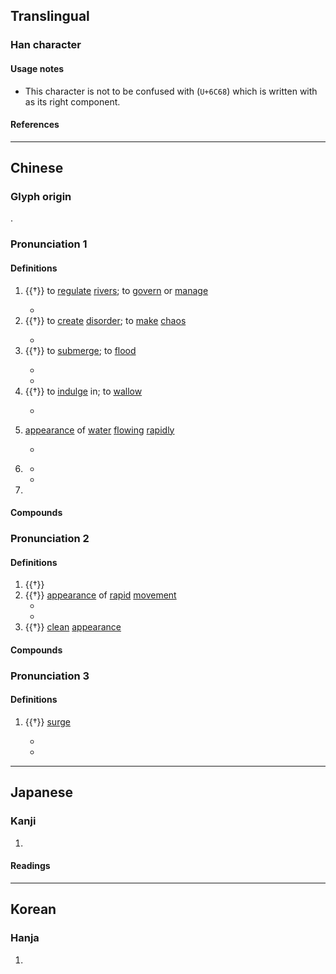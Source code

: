 {{also|汨}}
{{character info}}
==Translingual==

===Han character===
{{Han char|rn=85|rad=水|as=04|sn=7|four=36100|canj=EA,XXEA|ids=⿰氵曰}}

====Usage notes====
* This character is not to be confused with {{l|mul|汨}} (<code>U+6C68</code>) which is written with {{l|mul|日|gloss=sun}} as its right component.

====References====
{{Han ref|kx=0607.110|dkj=17153|dj=1000.120|hdz=31565.010|uh=6C69}}

----

==Chinese==
{{zh-forms|alt=𭥚}}

===Glyph origin===
{{Han etym}}
{{Han compound|水|alt1=氵|曰|t1=water|ls=psc|c1=s|c2=p}}.

===Pronunciation 1===
{{zh-pron
|m=gǔ
|c=gwat1
|mc=y
|oc=1,1
|ma=
|cat=v,n,pn
}}

====Definitions====
{{zh-hanzi}}

# {{†}} to [[regulate]] [[rivers]]; to [[govern]] or [[manage]]
#: {{zh-syn|治}}
#* {{zh-x|不 任 汩 鴻，師 何 以 尚 之。僉 曰 何 憂，何 不 課 而 行 之。|ref=Chuci}}
# {{†}} to [[create]] [[disorder]]; to [[make]] [[chaos]]
#: {{zh-syn|亂}}
#* {{zh-x|箕子 乃 言 曰：「我 聞 在 昔，鯀 堙 洪 水， 汩 陳 其 五行。」 |ref=Shangshu}}
# {{†}} to [[submerge]]; to [[flood#Verb|flood]]
#: {{zh-syn|淹沒}}
#* {{zh-x|羲和 羲和，汝 奚 汩 沒 於 荒淫 之 波。||CL|ref={{w2|zh|李白}} ({{w|Li Bai}}) {{w2|zh|pref=《|s:日出入行|日出入行|suf=》}}}}
#* {{zh-x|薄 日月，優 光景，感 震 電，神 變化，水 下 土，汩 陵 谷。雲 亦 靈怪 矣 哉！||CL|ref={{w2|zh|韓愈}} ({{w|Han Yu}}) {{w2|zh|pref=《|s:雜說四首|雜說四首|suf=》}}}}
# {{†}} to [[indulge]] in; to [[wallow]]
#: {{zh-syn|沉迷}}
#* {{zh-x|鍾愛 於 男女，素 期 效 死，夫 亦 不 蔽 也。大凡 以 斷 割 不為 麗 色 所 汩，豈 若 是 乎？|ref={{w2|zh|孟簡}} {{w2|zh|pref=《|s:詠歐陽行周事|詠歐陽行周事|suf=》}}}}
# {{lb|zh|literary}} [[appearance]] of [[water]] [[flowing]] [[rapid]]ly
#* {{zh-x|浩浩 沅 湘，分流 汩 兮。|ref=Chuci}}
# {{lb|zh|literary|onomatopoeia}} {{zh-used|汩汩|[[sound]] of water [[flowing]]}}
#* {{zh-x|汩汩 在 塵埃，羈懷 不 暫 開。||CL|ref={{w2|zh|丁鹤年}} {{w2|zh|pref=《|s:汩汩|汩汩|suf=》}}}}
#* {{zh-x|怳 兮 忽 兮，聊 兮 慄 兮，混 汩汩 兮，忽 兮 慌 兮， 俶 兮 儻 兮， 浩 瀇瀁 兮，慌 曠曠 兮。||CL|ref={{w2|zh|枚乘}} {{w2|zh|pref=《|s:七發|七發|suf=》}}}}
# {{surname|zh}} <!-- 《萬姓統譜·質韻》 -->

====Compounds====
{{zh-der|汩暗|汩汩|汩越|瀝瀝汩汩|汩亂|汩湮|汩陳|汩泥|汩沒|汩溺|汩喪|汩振|汩都都|汩碌碌|淟汩}}

===Pronunciation 2===
{{zh-pron
|m=yù
|c=wat6
|mc=n
|oc=2,2
|ma=
|cat=n
}}

====Definitions====
{{zh-hanzi}}

# {{†}} {{zh-alt-form|𡿯|[[flow]] of [[water]]}}
# {{†}} [[appearance]] of [[rapid]] [[movement]]
#* {{zh-x|引 盈 車 之 魚，於 百 仞 之 淵、 汩 流 之 中；綸 不 絕，鉤 不 伸，竿 不 撓。||CL|ref=Liezi}}
#* {{zh-x|扈 江 離 與 辟 芷 兮，紉 秋 蘭 以 為 佩。汩 余 若 將 不 及 兮，恐 年歲 之 不 吾 與。|ref=Chuci}}
# {{†}} [[clean]] [[appearance]]

====Compounds====
{{zh-der|汩徂|汩流|汩越|汩淈|汩淢|汩淴|汩湟|汩㴔|汩湧|汩潏|悲風汩起}} <!-- Refer 《漢語大詞典》 -->

===Pronunciation 3===
{{zh-pron
|m=hú
|mc=
|cat=n
}}

====Definitions====
{{zh-hanzi}}

# {{†}} [[surge#Noun|surge]]
#: {{zh-syn|湧波/涌波}}
#* {{zh-x|吾 始 乎 故，長 乎 性，成 乎 命。與 齊 俱 入，與 汩 偕 出，從 水 之 道 而 不為 私 焉。|ref=Zhuangzi}}
#* {{zh-x|龍 池 𤀰 瀑 濆 其 隈，漏 江 伏 流 潰 其 阿 。汩 若 湯 谷 之 揚 濤，沛 若 濛 汜 之 涌波。||CL|link=yes|ref={{w2|zh|左思}} ({{w|Zuo Si}}) {{w2|zh|pref=《|s:蜀都賦 (左思)|蜀都賦|suf=》}}}}

----

==Japanese==

===Kanji===
{{ja-kanji|grade=|rs=水04}}

# {{rfdef|ja|sort=水04}}

====Readings====
{{ja-readings
|goon=いつ, ごつ
|kanon=ごち
|kun=ながれる
}}

----

==Korean==

===Hanja===
{{ko-hanja|hangeul=율|eumhun=|rv=yul|mr=yul|y=yul}}

# {{rfdef|ko|sort=水04}}